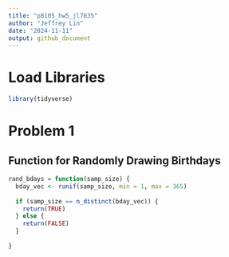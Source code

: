 ```yaml
---
title: "p8105_hw5_jl7035"
author: "Jeffrey Lin"
date: "2024-11-11"
output: github_document
---
```


# Load Libraries
```r
library(tidyverse)

```


# Problem 1

## Function for Randomly Drawing Birthdays

```r
rand_bdays = function(samp_size) {
  bday_vec <- runif(samp_size, min = 1, max = 365)
  
  if (samp_size == n_distinct(bday_vec)) {
    return(TRUE)
  } else {
    return(FALSE)
  }
  
}

```

